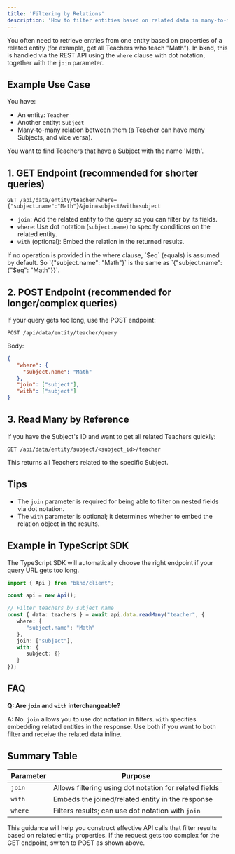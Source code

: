 ```yaml
---
title: 'Filtering by Relations'
description: 'How to filter entities based on related data in many-to-many relationships'
---
```


You often need to retrieve entries from one entity based on properties of a related entity (for example, get all Teachers who teach "Math"). In bknd, this is handled via the REST API using the `where` clause with dot notation, together with the `join` parameter.

## Example Use Case

You have:
- An entity: `Teacher`
- Another entity: `Subject`
- Many-to-many relation between them (a Teacher can have many Subjects, and vice versa).

You want to find Teachers that have a Subject with the name 'Math'.

## 1. GET Endpoint (recommended for shorter queries)

```
GET /api/data/entity/teacher?where={"subject.name":"Math"}&join=subject&with=subject
```

- `join`: Add the related entity to the query so you can filter by its fields.
- `where`: Use dot notation (`subject.name`) to specify conditions on the related entity.
- `with` (optional): Embed the relation in the returned results.

<Note>
If no operation is provided in the where clause, `$eq` (equals) is assumed by default. So `{"subject.name": "Math"}` is the same as `{"subject.name": {"$eq": "Math"}}`.
</Note>

## 2. POST Endpoint (recommended for longer/complex queries)

If your query gets too long, use the POST endpoint:

```
POST /api/data/entity/teacher/query
```

Body:
```json
{
   "where": {
     "subject.name": "Math"
   },
   "join": ["subject"],
   "with": ["subject"]
}
```

## 3. Read Many by Reference

If you have the Subject's ID and want to get all related Teachers quickly:

```
GET /api/data/entity/subject/<subject_id>/teacher
```

This returns all Teachers related to the specific Subject.

## Tips

- The `join` parameter is required for being able to filter on nested fields via dot notation.
- The `with` parameter is optional; it determines whether to embed the relation object in the results.

## Example in TypeScript SDK

The TypeScript SDK will automatically choose the right endpoint if your query URL gets too long.

```ts
import { Api } from "bknd/client";

const api = new Api();

// Filter teachers by subject name
const { data: teachers } = await api.data.readMany("teacher", {
   where: {
      "subject.name": "Math"
   },
   join: ["subject"],
   with: {
      subject: {}
   }
});
```

## FAQ

**Q: Are `join` and `with` interchangeable?**

A: No. `join` allows you to use dot notation in filters. `with` specifies embedding related entities in the response. Use both if you want to both filter and receive the related data inline.

## Summary Table

| Parameter | Purpose |
|-----------|---------|
| `join` | Allows filtering using dot notation for related fields |
| `with` | Embeds the joined/related entity in the response |
| `where` | Filters results; can use dot notation with `join` |

This guidance will help you construct effective API calls that filter results based on related entity properties. If the request gets too complex for the GET endpoint, switch to POST as shown above.
